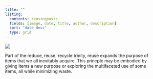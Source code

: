 ```yaml
---
title: ""
listing:
  contents: reusingposts
  fields: [image, date, title, author, description]
  sort: "date desc"
  type: grid
---
```


![](pictures/recordflowerwallReusing.png){fig-align="center"}

Part of the reduce, reuse, recycle trinity, reuse expands the purpose of items that we all inevitably acquire. This princple may be embodied by giving items a new purpose or exploring the multifaceted use of some items, all while minimizing waste.
